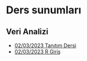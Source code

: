 # Ders sunumları

## Veri Analizi

+ [02/03/2023 Tanıtım Dersi](../00-sunumlar/01-00-preface.html)
+ [02/03/2023 R Giriş](../00-sunumlar/01-01-r-giris.html)
